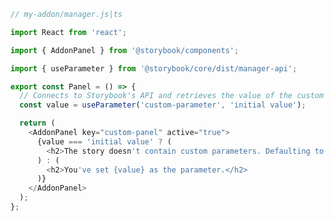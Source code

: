 ```js
// my-addon/manager.js|ts

import React from 'react';

import { AddonPanel } from '@storybook/components';

import { useParameter } from '@storybook/core/dist/manager-api';

export const Panel = () => {
  // Connects to Storybook's API and retrieves the value of the custom parameter for the current story
  const value = useParameter('custom-parameter', 'initial value');

  return (
    <AddonPanel key="custom-panel" active="true">
      {value === 'initial value' ? (
        <h2>The story doesn't contain custom parameters. Defaulting to the initial value.</h2>
      ) : (
        <h2>You've set {value} as the parameter.</h2>
      )}
    </AddonPanel>
  );
};
```

